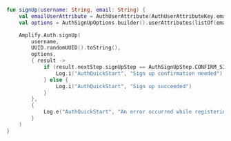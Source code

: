 <BlockSwitcher>
<Block name="Kotlin">

```kotlin
fun signUp(username: String, email: String) {
    val emailUserAttribute = AuthUserAttribute(AuthUserAttributeKey.email(), email)
    val options = AuthSignUpOptions.builder().userAttributes(listOf(emailUserAttribute)).build()

    Amplify.Auth.signUp(
        username,
        UUID.randomUUID().toString(),
        options,
        { result ->
            if (result.nextStep.signUpStep == AuthSignUpStep.CONFIRM_SIGN_UP_STEP) {
                Log.i("AuthQuickStart", "Sign up confirmation needed")
            } else {
                Log.i("AuthQuickStart", "Sign up succeeded")
            }
        },
        {
            Log.e("AuthQuickStart", "An error occurred while registering a user", it)
        }
    )
}
```

</Block>
</BlockSwitcher>